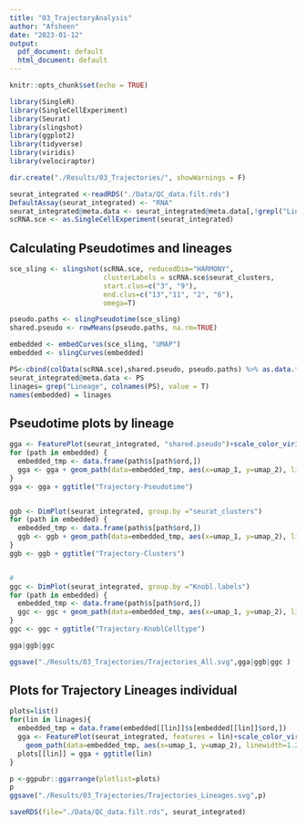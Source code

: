 ```yaml
---
title: "03_TrajectoryAnalysis"
author: "Afsheen"
date: "2023-01-12"
output:
  pdf_document: default
  html_document: default
---
```

```r
knitr::opts_chunk$set(echo = TRUE)
```

```r
library(SingleR)
library(SingleCellExperiment)
library(Seurat)
library(slingshot)
library(ggplot2)
library(tidyverse)
library(viridis)
library(velociraptor)

dir.create("./Results/03_Trajectories/", showWarnings = F)
```

```r
seurat_integrated <-readRDS("./Data/QC_data.filt.rds")
DefaultAssay(seurat_integrated) <- "RNA"
seurat_integrated@meta.data <- seurat_integrated@meta.data[,!grepl("Lineage|pseudo",colnames(seurat_integrated@meta.data))] 
scRNA.sce <- as.SingleCellExperiment(seurat_integrated)
```

## Calculating Pseudotimes and lineages

```r
sce_sling <- slingshot(scRNA.sce, reducedDim="HARMONY",
                       clusterLabels = scRNA.sce$seurat_clusters, 
                       start.clus=c("3", "9"),
                       end.clus=c("13","11", "2", "6"),
                       omega=T)
```

```r
pseudo.paths <- slingPseudotime(sce_sling)
shared.pseudo <- rowMeans(pseudo.paths, na.rm=TRUE)

embedded <- embedCurves(sce_sling, "UMAP")
embedded <- slingCurves(embedded)

PS<-cbind(colData(scRNA.sce),shared.pseudo, pseudo.paths) %>% as.data.frame()
seurat_integrated@meta.data <- PS
linages= grep("Lineage", colnames(PS), value = T)
names(embedded) = linages
```

## Pseudotime plots by lineage 

```r
gga <- FeaturePlot(seurat_integrated, "shared.pseudo")+scale_color_viridis()
for (path in embedded) {
  embedded_tmp <- data.frame(path$s[path$ord,])
  gga <- gga + geom_path(data=embedded_tmp, aes(x=umap_1, y=umap_2), linewidth=1.2)
}
gga <- gga + ggtitle("Trajectory-Pseudotime")


ggb <- DimPlot(seurat_integrated, group.by ="seurat_clusters")
for (path in embedded) {
  embedded_tmp <- data.frame(path$s[path$ord,])
  ggb <- ggb + geom_path(data=embedded_tmp, aes(x=umap_1, y=umap_2), linewidth=1.2)
}
ggb <- ggb + ggtitle("Trajectory-Clusters")


# 
ggc <- DimPlot(seurat_integrated, group.by ="Knobl.labels")
for (path in embedded) {
  embedded_tmp <- data.frame(path$s[path$ord,])
  ggc <- ggc + geom_path(data=embedded_tmp, aes(x=umap_1, y=umap_2), linewidth=1.2)
}
ggc <- ggc + ggtitle("Trajectory-KnoblCelltype")

gga|ggb|ggc

ggsave("./Results/03_Trajectories/Trajectories_All.svg",gga|ggb|ggc )

```

## Plots for Trajectory Lineages individual

```r
plots=list()
for(lin in linages){
  embedded_tmp = data.frame(embedded[[lin]]$s[embedded[[lin]]$ord,])
  gga <- FeaturePlot(seurat_integrated, features = lin)+scale_color_viridis()+ 
    geom_path(data=embedded_tmp, aes(x=umap_1, y=umap_2), linewidth=1.2)
  plots[[lin]] = gga + ggtitle(lin)
}

p <-ggpubr::ggarrange(plotlist=plots)
p
ggsave("./Results/03_Trajectories/Trajectories_Lineages.svg",p)
```



```r
saveRDS(file="./Data/QC_data.filt.rds", seurat_integrated)
```

